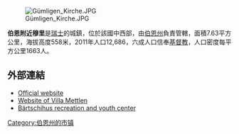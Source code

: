 [[Image:Gümligen_Kirche.JPG|right]]

'''伯恩附近穆里'''是[[瑞士|瑞士]]的城鎮，位於該國中西部，由[[伯恩州|伯恩州]]負責管轄，面積7.63平方公里，海拔高度558米，2011年人口12,686，六成人口信奉[[基督教|基督教]]，人口密度每平方公里1663人。

==外部連結==
* [http://www.muri-guemligen.ch Official website]{{Wayback|url=http://www.muri-guemligen.ch/ |date=20200605130239 }} {{de icon}}
* [http://www.villamettlen.ch Website of Villa Mettlen]{{Wayback|url=http://www.villamettlen.ch/ |date=20200804001716 }} {{de icon}}
* [http://www.baertschihus.ch Bärtschihus recreation and youth center]{{Wayback|url=http://www.baertschihus.ch/ |date=20190505232401 }} {{de icon}}

{{Authority control}}
{{Switzerland-geo-stub}}
[[Category:伯恩州的市镇|Category:伯恩州的市镇]]